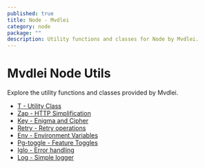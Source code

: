 ```yaml
---
published: true
title: Node - Mvdlei
category: node
package: ""
description: Utility functions and classes for Node by Mvdlei.
---
```


# Mvdlei Node Utils

Explore the utility functions and classes provided by Mvdlei.

- [T - Utility Class](./node/tzod)
- [Zap - HTTP Simplification](./node/zap)
- [Key - Enigma and Cipher](./node/key)
- [Retry - Retry operations](./node/retry)
- [Env - Environment Variables](./node/env)
- [Pg-toggle - Feature Toggles](./node/pg-toggle)
- [Iglo - Error handling](./node/iglo)
- [Log - Simple logger](./node/log)


